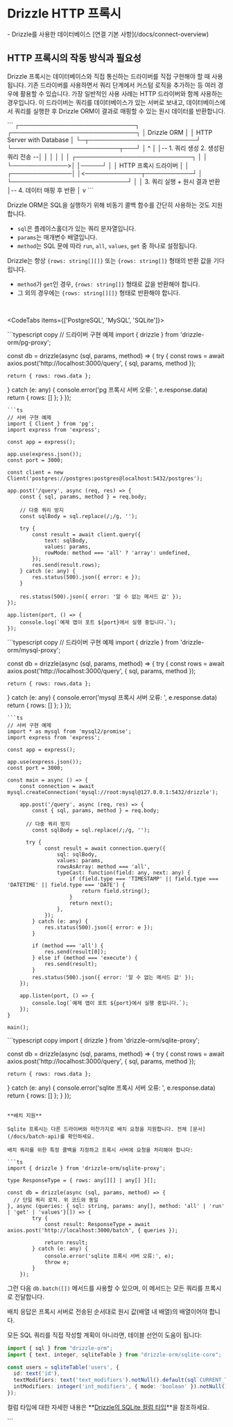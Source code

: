 
# Drizzle HTTP 프록시

<Prerequisites>
- Drizzle를 사용한 데이터베이스 [연결 기본 사항](/docs/connect-overview)
</Prerequisites>

## HTTP 프록시의 작동 방식과 필요성

Drizzle 프록시는 데이터베이스와 직접 통신하는 드라이버를 직접 구현해야 할 때 사용됩니다. 기존 드라이버를 사용하면서 쿼리 단계에서 커스텀 로직을 추가하는 등 여러 경우에 활용할 수 있습니다. 가장 일반적인 사용 사례는 HTTP 드라이버와 함께 사용하는 경우입니다. 이 드라이버는 쿼리를 데이터베이스가 있는 서버로 보내고, 데이터베이스에서 쿼리를 실행한 후 Drizzle ORM이 결과로 매핑할 수 있는 원시 데이터를 반환합니다.

<Callout collapsed="내부 작동 방식은 어떻게 될까요?">
```
┌───────────────────────────┐                 ┌─────────────────────────────┐              
│       Drizzle ORM         │                 │  HTTP Server with Database  │             
└─┬─────────────────────────┘                 └─────────────────────────┬───┘             
  │                                                ^                    │
  │-- 1. 쿼리 생성                 2. 생성된 쿼리 전송 --│                    │
  │                                                │                    │
  │              ┌───────────────────────────┐     │                    │
  └─────────────>│                           │─────┘                    │ 
                 │      HTTP 프록시 드라이버     │                          │
  ┌──────────────│                           │<─────────────┬───────────┘
  │              └───────────────────────────┘              │
  │                                                  3. 쿼리 실행 + 원시 결과 반환
  │-- 4. 데이터 매핑 후 반환        
  │                   
  v
```
</Callout>

Drizzle ORM은 SQL을 실행하기 위해 비동기 콜백 함수를 간단히 사용하는 것도 지원합니다.

- `sql`은 플레이스홀더가 있는 쿼리 문자열입니다.
- `params`는 매개변수 배열입니다.
- `method`는 SQL 문에 따라 `run`, `all`, `values`, `get` 중 하나로 설정됩니다.

Drizzle는 항상 `{rows: string[][]}` 또는 `{rows: string[]}` 형태의 반환 값을 기다립니다.

- `method`가 `get`인 경우, `{rows: string[]}` 형태로 값을 반환해야 합니다.
- 그 외의 경우에는 `{rows: string[][]}` 형태로 반환해야 합니다.

<br/>

<CodeTabs items={['PostgreSQL', 'MySQL', 'SQLite']}>
<Section>
```typescript copy
// 드라이버 구현 예제
import { drizzle } from 'drizzle-orm/pg-proxy';

const db = drizzle(async (sql, params, method) => {
  try {
    const rows = await axios.post('http://localhost:3000/query', { sql, params, method });

    return { rows: rows.data };
  } catch (e: any) {
    console.error('pg 프록시 서버 오류: ', e.response.data)
    return { rows: [] };
  }
});
```
```ts
// 서버 구현 예제
import { Client } from 'pg';
import express from 'express';

const app = express();

app.use(express.json());
const port = 3000;

const client = new Client('postgres://postgres:postgres@localhost:5432/postgres');

app.post('/query', async (req, res) => {
	const { sql, params, method } = req.body;

	// 다중 쿼리 방지
	const sqlBody = sql.replace(/;/g, '');

    try {
        const result = await client.query({
            text: sqlBody,
            values: params,
            rowMode: method === 'all' ? 'array': undefined,
        });
		res.send(result.rows);
	} catch (e: any) {
		res.status(500).json({ error: e });
	}

	res.status(500).json({ error: '알 수 없는 메서드 값' });
});

app.listen(port, () => {
	console.log(`예제 앱이 포트 ${port}에서 실행 중입니다.`);
});
```
</Section>
<Section>
```typescript copy
// 드라이버 구현 예제
import { drizzle } from 'drizzle-orm/mysql-proxy';

const db = drizzle(async (sql, params, method) => {
  try {
    const rows = await axios.post('http://localhost:3000/query', { sql, params, method });

    return { rows: rows.data };
  } catch (e: any) {
    console.error('mysql 프록시 서버 오류: ', e.response.data)
    return { rows: [] };
  }
});
```
```ts
// 서버 구현 예제
import * as mysql from 'mysql2/promise';
import express from 'express';

const app = express();

app.use(express.json());
const port = 3000;

const main = async () => {
    const connection = await mysql.createConnection('mysql://root:mysql@127.0.0.1:5432/drizzle');

    app.post('/query', async (req, res) => {
    	const { sql, params, method } = req.body;

      // 다중 쿼리 방지
    	const sqlBody = sql.replace(/;/g, '');

      try {
            const result = await connection.query({
                sql: sqlBody,
                values: params,
                rowsAsArray: method === 'all',
                typeCast: function(field: any, next: any) {
                    if (field.type === 'TIMESTAMP' || field.type === 'DATETIME' || field.type === 'DATE') {
                        return field.string();
                    }
                    return next();
                },
            });
    	} catch (e: any) {
    		res.status(500).json({ error: e });
    	}

    	if (method === 'all') {
    		res.send(result[0]);
    	} else if (method === 'execute') {
    		res.send(result);
    	}
    	res.status(500).json({ error: '알 수 없는 메서드 값' });
    });

    app.listen(port, () => {
    	console.log(`예제 앱이 포트 ${port}에서 실행 중입니다.`);
    });
}

main();
```
</Section>
<Section>
```typescript copy
import { drizzle } from 'drizzle-orm/sqlite-proxy';

const db = drizzle(async (sql, params, method) => {
  try {
    const rows = await axios.post('http://localhost:3000/query', { sql, params, method });

    return { rows: rows.data };
  } catch (e: any) {
    console.error('sqlite 프록시 서버 오류: ', e.response.data)
    return { rows: [] };
  }
});
```

**배치 지원**

Sqlite 프록시는 다른 드라이버와 마찬가지로 배치 요청을 지원합니다. 전체 [문서](/docs/batch-api)를 확인하세요.

배치 쿼리를 위한 특정 콜백을 지정하고 프록시 서버에 요청을 처리해야 합니다:

```ts
import { drizzle } from 'drizzle-orm/sqlite-proxy';

type ResponseType = { rows: any[][] | any[] }[];

const db = drizzle(async (sql, params, method) => {
  // 단일 쿼리 로직. 위 코드와 동일
}, async (queries: { sql: string, params: any[], method: 'all' | 'run' | 'get' | 'values'}[]) => {
		try {
			const result: ResponseType = await axios.post('http://localhost:3000/batch', { queries });

			return result;
		} catch (e: any) {
			console.error('sqlite 프록시 서버 오류:', e);
			throw e;
		}
	});
```

그런 다음 `db.batch([])` 메서드를 사용할 수 있으며, 이 메서드는 모든 쿼리를 프록시로 전달합니다.

<Callout>
  배치 응답은 프록시 서버로 전송된 순서대로 원시 값(배열 내 배열)의 배열이어야 합니다.
</Callout>

모든 SQL 쿼리를 직접 작성할 계획이 아니라면, 테이블 선언이 도움이 됩니다:
```typescript copy
import { sql } from "drizzle-orm";
import { text, integer, sqliteTable } from "drizzle-orm/sqlite-core";

const users = sqliteTable('users', {
  id: text('id'),
  textModifiers: text('text_modifiers').notNull().default(sql`CURRENT_TIMESTAMP`),
  intModifiers: integer('int_modifiers', { mode: 'boolean' }).notNull().default(false),
});
```
컬럼 타입에 대한 자세한 내용은 **[Drizzle의 SQLite 컬럼 타입](/docs/column-types/sqlite)**을 참조하세요.
</Section>
</CodeTabs>
```


